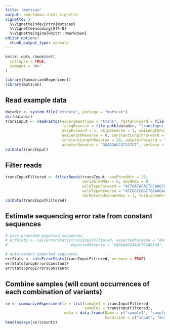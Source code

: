 ```yaml
---
title: "mutscan"
output: rmarkdown::html_vignette
vignette: >
  %\VignetteIndexEntry{mutscan}
  %\VignetteEncoding{UTF-8}
  %\VignetteEngine{knitr::rmarkdown}
editor_options: 
  chunk_output_type: console
---
```


```r
knitr::opts_chunk$set(
  collapse = TRUE,
  comment = "#>"
)
```

```r
library(SummarizedExperiment)
library(mutscan)
```

## Read example data

```r
datadir <- system.file("extdata", package = "mutscan")
dir(datadir)
transInput <- readFastqs(experimentType = "trans", fastqForward = file.path(datadir, "transInput_1.fastq.gz"),
                         fastqReverse = file.path(datadir, "transInput_2.fastq.gz"),
                         skipForward = 1, skipReverse = 1, umiLengthForward = 10, 
                         umiLengthReverse = 8, constantLengthForward = 18,
                         constantLengthReverse = 20, adapterForward = "GGAAGAGCACACGTC", 
                         adapterReverse = "GGAAGAGCGTCGTGT", verbose = TRUE)
colData(transInput)
```

## Filter reads

```r
transInputFiltered <- filterReads(transInput, avePhredMin = 20, 
                                  variableNMax = 0, umiNMax = 0, 
                                  wildTypeForward = "ACTGATACACTCCAAGCGGAGACAGACCAACTAGAAGATGAGAAGTCTGCTTTGCAGACCGAGATTGCCAACCTGCTGAAGGAGAAGGAAAAACTA",
                                  wildTypeReverse = "ATCGCCCGGCTGGAGGAAAAAGTGAAAACCTTGAAAGCTCAGAACTCGGAGCTGGCGTCCACGGCCAACATGCTCAGGGAACAGGTGGCACAGCTT", 
                                  nbrMutatedCodonsMax = 1, forbiddenMutatedCodon = "NNW")
colData(transInputFiltered)
```

## Estimate sequencing error rate from constant sequences

```r
# user-provided expected sequences
# errStats <- calcErrorStats(transInputFiltered, expectedForward = "AACCGGAGGAGGGAGCTG", 
#                            expectedReverse = "GAAAAAGGAAGCTGGAGAGA", verbose = TRUE)

# auto-detect expected sequences
errStats <- calcErrorStats(transInputFiltered, verbose = TRUE)
errStats$propErrorsConstantF
errStats$propErrorsConstantR
```

## Combine samples (will count occurrences of each combination of variants) 

```r
se <- summarizeExperiment(x = list(sample1 = transInputFiltered,
                                   sample2 = transInputFiltered),
                          meta = data.frame(Name = c("sample1", "sample2"),
                                            Condition = c("input", "enriched")))
head(assays(se)$counts)
```

